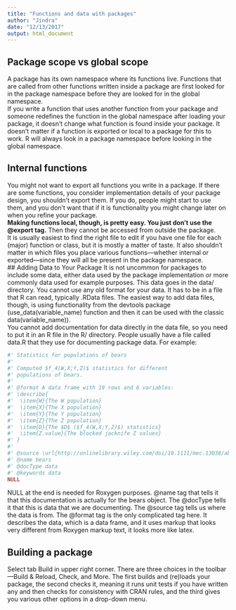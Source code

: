 ```yaml
---
title: "Functions and data with packages"
author: "Jindra"
date: "12/13/2017"
output: html_document
---
```


## Package scope vs global scope
A package has its own namespace where its functions live. Functions that are called from other functions written inside a package are first looked for in the package namespace before they are looked for in the global namespace.  
If you write a function that uses another function from your package and someone redefines the function in the global namespace after loading your package, it doesn’t change what function is found inside your package. It doesn’t matter if a function is exported or local to a package for this to work. R will always look in a package namespace before looking in the global namespace.

## Internal functions
You might not want to export all functions you write in a package. If there are some functions, you consider implementation details of your package design, you shouldn’t export them. If you do, people might start to use them, and you don’t want that if it is functionality you might change later on when you refine your package.  
**Making functions local, though, is pretty easy. You just don’t use the @export tag.** Then they cannot be accessed from outside the package.  
It is usually easiest to find the right file to edit if you have one file for each (major) function or class, but it is mostly a matter of taste. It also shouldn’t matter in which files you place various functions—whether internal or exported—since they will all be present in the package namespace.  
## Adding Data to Your Package
It is not uncommon for packages to include some data, either data used by the package implementation or more commonly data used for example purposes. This data goes in the data/ directory. You cannot use any old format for your data. It has to be in a file that R can read, typically .RData files. The easiest way to add data files, though, is using functionality from the devtools package (use_data(variable_name) function and then it can be used with the classic data(variable_name)).  
You cannot add documentation for data directly in the data file, so you need to put it in an R file in the R/ directory. People usually have a file called data.R that they use for documenting package data. For example:
```r
#' Statistics for populations of bears              
#'              
#' Computed $f_4(W,X;Y,Z)$ statistics for different              
#' populations of bears.              
#'              
#' @format A data frame with 19 rows and 6 variables:              
#' \describe{              
#'  \item{W}{The W population}              
#'  \item{X}{The X population}              
#'  \item{Y}{The Y population}              
#'  \item{Z}{The Z population}              
#'  \item{D}{The $D$ ($f_4(W,X;Y,Z)$) statistics}              
#'  \item{Z.value}{The blocked jacknife Z values}              
#' }              
#'              
#' @source \url{http://onlinelibrary.wiley.com/doi/10.1111/mec.13038/abstract}              
#' @name bears              
#' @docType data              
#' @keywords data              
NULL
```
NULL at the end is needed for Roxygen purposes. @name tag that tells it that this documentation is actually for the bears object. The @docType tells it that this is data that we are documenting. The @source tag tells us where the data is from. The @format tag is the only complicated tag here. It describes the data, which is a data frame, and it uses markup that looks very different from Roxygen markup text, it looks more like latex.  

## Building a package
Select tab Build in upper right corner. There are three choices in the toolbar—Build & Reload, Check, and More. The first builds and (re)loads your package, the second checks it, meaning it runs unit tests if you have written any and then checks for consistency with CRAN rules, and the third gives you various other options in a drop-down menu.

